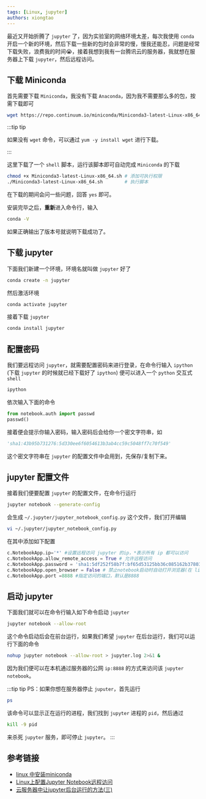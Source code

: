 ```yaml
---
tags: [Linux, jupyter]
authors: xiongtao
---
```


最近又开始折腾了 `jupyter` 了，因为实验室的网络环境太差，每次我使用 `conda` 开启一个新的环境，然后下载一些新的包时会非常的慢，慢我还能忍，问题是经常下载失败，浪费我的时间😭，接着我想到我有一台腾讯云的服务器，我就想在服务器上下载 `jupyter`，然后远程访问。

## 下载 Miniconda

首先需要下载 `Miniconda`，我没有下载 `Anaconda`，因为我不需要那么多的包，按需下载即可

```bash
wget https://repo.continuum.io/miniconda/Miniconda3-latest-Linux-x86_64.sh
```

:::tip tip

如果没有 `wget` 命令，可以通过 `yum -y install wget` 进行下载。

:::

这里下载了一个 `shell` 脚本，运行该脚本即可自动完成 `Miniconda` 的下载

```bash
chmod +x Miniconda3-latest-Linux-x86_64.sh # 添加可执行权限
./Miniconda3-latest-Linux-x86_64.sh        # 执行脚本
```

在下载的期间会问一些问题，回答 `yes` 即可。

<!--truncate-->

安装完毕之后，**重新**进入命令行，输入

```bash
conda -V
```

如果正确输出了版本号就说明下载成功了。

## 下载 jupyter

下面我们新建一个环境，环境名就叫做 `jupyter` 好了

```bash
conda create -n jupyter
```

然后激活环境

```bash
conda activate jupyter
```

接着下载 `jupyter`

```bash
conda install jupyter
```

## 配置密码

我们要远程访问 `jupyter`，就需要配置密码来进行登录，在命令行输入 `ipython` (下载 `jupyter` 的时候就已经下载好了 `ipython`) 便可以进入一个 `python` 交互式 `shell`

```bash
ipython
```

依次输入下面的命令

```python
from notebook.auth import passwd
passwd()
```

接着便会提示你输入密码，输入密码后会给你一个密文字符串，如

```python
'sha1:43b95b731276:5d330ee6f6054613b3ab4cc59c5048ff7c70f549'
```

这个密文字符串在 `jupyter` 的配置文件中会用到，先保存/复制下来。

##  jupyter 配置文件

接着我们便要配置 `jupyter` 的配置文件，在命令行运行

```bash
jupyter notebook --generate-config
```

会生成 `~/.jupyter/jupyter_notebook_config.py` 这个文件，我们打开编辑

```bash
vi ~/.jupyter/jupyter_notebook_config.py
```

在其中添加如下配置

```python
c.NotebookApp.ip='*' #设置远程访问 jupyter 的ip，*表示所有 ip 都可以访问
c.NotebookApp.allow_remote_access = True # 允许远程访问
c.NotebookApp.password = 'sha1:5df252f58b7f:bf65d53125bb36c085162b3780377f66d73972d1' #填写刚刚生成的密文  
c.NotebookApp.open_browser = False # 禁止notebook启动时自动打开浏览器(在 linux 服务器一般都是 ssh 命令行访问，没有图形界面的。所以，启动也没啥用)  
c.NotebookApp.port =8888 #指定访问的端口，默认是8888
```

## 启动 jupyter

下面我们就可以在命令行输入如下命令启动 `jupyter`

```bash
jupyter notebook --allow-root
```

这个命令启动后会在前台运行，如果我们希望 `jupyter` 在后台运行，我们可以运行下面的命令

```bash
nohup jupyter notebook --allow-root > jupyter.log 2>&1 &
```

因为我们便可以在本机通过服务器的公网 `ip:8888` 的方式来访问该 `jupyter notebook`。

:::tip tip
PS：如果你想在服务器停止  `juputer`，首先运行

```bash
ps
```

 该命令可以显示正在运行的进程，我们找到 `jupyter` 进程的 `pid`，然后通过

```bash
kill -9 pid
```

来杀死 `jupyter` 服务，即可停止 `jupyter`。
:::

## 参考链接

- [linux 中安装miniconda](https://www.jianshu.com/p/47ed480daccc)
- [Linux上配置Jupyter Notebook远程访问](https://fuhailin.github.io/remote-jupyter-notebook/)
- [云服务器中让jupyter后台运行的方法(三)](https://blog.csdn.net/weixin_42561002/article/details/85382922)